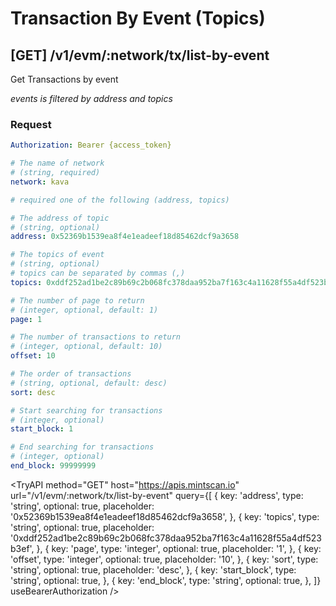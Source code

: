 
# Transaction By Event (Topics)

## **[GET]** /v1/evm/:network/tx/list-by-event

Get Transactions by event

_events is filtered by address and topics_

### Request

```yaml filename="Headers"
Authorization: Bearer {access_token}
```

```yaml filename="Parameters"
# The name of network
# (string, required)
network: kava
```

```yaml filename="Queries"
# required one of the following (address, topics)

# The address of topic
# (string, optional)
address: 0x52369b1539ea8f4e1eadeef18d85462dcf9a3658

# The topics of event
# (string, optional)
# topics can be separated by commas (,)
topics: 0xddf252ad1be2c89b69c2b068fc378daa952ba7f163c4a11628f55a4df523b3ef

# The number of page to return
# (integer, optional, default: 1)
page: 1

# The number of transactions to return
# (integer, optional, default: 10)
offset: 10

# The order of transactions
# (string, optional, default: desc)
sort: desc

# Start searching for transactions
# (integer, optional)
start_block: 1

# End searching for transactions
# (integer, optional)
end_block: 99999999
```

<TryAPI
  method="GET"
  host="https://apis.mintscan.io"
  url="/v1/evm/:network/tx/list-by-event"
  query={[
    {
      key: 'address',
      type: 'string',
      optional: true,
      placeholder: '0x52369b1539ea8f4e1eadeef18d85462dcf9a3658',
    },
    {
      key: 'topics',
      type: 'string',
      optional: true,
      placeholder: '0xddf252ad1be2c89b69c2b068fc378daa952ba7f163c4a11628f55a4df523b3ef',
    },
    {
      key: 'page',
      type: 'integer',
      optional: true,
      placeholder: '1',
    },
    {
      key: 'offset',
      type: 'integer',
      optional: true,
      placeholder: '10',
    },
    {
      key: 'sort',
      type: 'string',
      optional: true,
      placeholder: 'desc',
    },
    {
      key: 'start_block',
      type: 'string',
      optional: true,
    },
    {
      key: 'end_block',
      type: 'string',
      optional: true,
    },
  ]}
  useBearerAuthorization
/>
